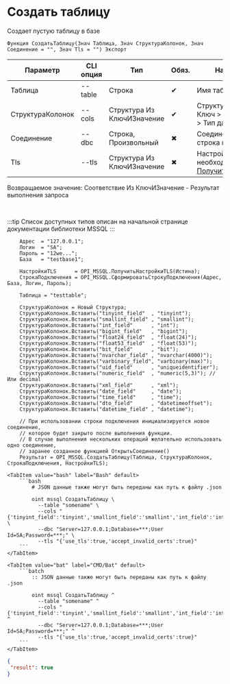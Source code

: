 ﻿---
sidebar_position: 3
description: Создать таблицу и другие функции для работы с MSSQL в Открытом пакете интеграций - бесплатной open-source библиотеке интеграций для 1С:Предприятие 8, OneScript и CLI
keywords: [1C, 1С, 1С:Предприятие, 1С:Предприятие 8.3, API, Интеграция, Сервисы, Обмен, OneScript, CLI, MSSQL]
---


# Создать таблицу
 Создает пустую таблицу в базе



`Функция СоздатьТаблицу(Знач Таблица, Знач СтруктураКолонок, Знач Соединение = "", Знач Tls = "") Экспорт`

  | Параметр | CLI опция | Тип | Обяз. | Назначение |
  |-|-|-|-|-|
  | Таблица | --table | Строка | &#x2714; | Имя таблицы |
  | СтруктураКолонок | --cols | Структура Из КлючИЗначение | &#x2714; | Структура колонок: Ключ > имя, Значение > Тип данных |
  | Соединение | --dbc | Строка, Произвольный | &#x2716; | Соединение или строка подключения |
  | Tls | --tls | Структура Из КлючИЗначение | &#x2716; | Настройки TLS, если необходимо. См. [ПолучитьНастройкиTls](/docs/MSSQL/Common-methods/Get-tls-settings) |

  
  Возвращаемое значение:   Соответствие Из КлючИЗначение - Результат выполнения запроса

<br/>

:::tip
Список доступных типов описан на начальной странице документации библиотеки MSSQL
:::
<br/>


```bsl title="Пример использования для 1С:Предприятие/OneScript"
    Адрес  = "127.0.0.1";
    Логин  = "SA";
    Пароль = "12we...";
    База   = "testbase1";

    НастройкиTLS      = OPI_MSSQL.ПолучитьНастройкиTLS(Истина);
    СтрокаПодключения = OPI_MSSQL.СформироватьСтрокуПодключения(Адрес, База, Логин, Пароль);

    Таблица = "testtable";

    СтруктураКолонок = Новый Структура;
    СтруктураКолонок.Вставить("tinyint_field"  , "tinyint");
    СтруктураКолонок.Вставить("smallint_field" , "smallint");
    СтруктураКолонок.Вставить("int_field"      , "int");
    СтруктураКолонок.Вставить("bigint_field"   , "bigint");
    СтруктураКолонок.Вставить("float24_field"  , "float(24)");
    СтруктураКолонок.Вставить("float53_field"  , "float(53)");
    СтруктураКолонок.Вставить("bit_field"      , "bit");
    СтруктураКолонок.Вставить("nvarchar_field" , "nvarchar(4000)");
    СтруктураКолонок.Вставить("varbinary_field", "varbinary(max)");
    СтруктураКолонок.Вставить("uid_field"      , "uniqueidentifier");
    СтруктураКолонок.Вставить("numeric_field"  , "numeric(5,3)"); // Или decimal
    СтруктураКолонок.Вставить("xml_field"      , "xml");
    СтруктураКолонок.Вставить("date_field"     , "date");
    СтруктураКолонок.Вставить("time_field"     , "time");
    СтруктураКолонок.Вставить("dto_field"      , "datetimeoffset");
    СтруктураКолонок.Вставить("datetime_field" , "datetime");

    // При использовании строки подключения инициализируется новое соединение,
    // которое будет закрыто после выполнения функции.
    // В случае выполнения нескольких операций желательно использовать одно соединение,
    // заранее созданное функцией ОткрытьСоединение()
    Результат = OPI_MSSQL.СоздатьТаблицу(Таблица, СтруктураКолонок, СтрокаПодключения, НастройкиTLS);
```
    

 <Tabs>
  
    <TabItem value="bash" label="Bash" default>
        ```bash
            # JSON данные также могут быть переданы как путь к файлу .json
            
            oint mssql СоздатьТаблицу \
              --table "somename" \
              --cols "{'tinyint_field':'tinyint','smallint_field':'smallint','int_field':'int','bigint_field':'bigint','float24_field':'float(24)','float53_field':'float(53)','bit_field':'bit','nvarchar_field':'nvarchar(4000)','varbinary_field':'varbinary(max)','uid_field':'uniqueidentifier','numeric_field':'numeric(5,3)','xml_field':'xml','date_field':'date','time_field':'time','dto_field':'datetimeoffset','datetime_field':'datetime','wtf_field':'WTF'}" \
              --dbc "Server=127.0.0.1;Database=***;User Id=SA;Password=***;" \
              --tls "{'use_tls':true,'accept_invalid_certs':true}"
        ```
    </TabItem>
  
    <TabItem value="bat" label="CMD/Bat" default>
        ```batch
            :: JSON данные также могут быть переданы как путь к файлу .json
            
            oint mssql СоздатьТаблицу ^
              --table "somename" ^
              --cols "{'tinyint_field':'tinyint','smallint_field':'smallint','int_field':'int','bigint_field':'bigint','float24_field':'float(24)','float53_field':'float(53)','bit_field':'bit','nvarchar_field':'nvarchar(4000)','varbinary_field':'varbinary(max)','uid_field':'uniqueidentifier','numeric_field':'numeric(5,3)','xml_field':'xml','date_field':'date','time_field':'time','dto_field':'datetimeoffset','datetime_field':'datetime','wtf_field':'WTF'}" ^
              --dbc "Server=127.0.0.1;Database=***;User Id=SA;Password=***;" ^
              --tls "{'use_tls':true,'accept_invalid_certs':true}"
        ```
    </TabItem>
</Tabs>


```json title="Результат"
{
 "result": true
}
```
